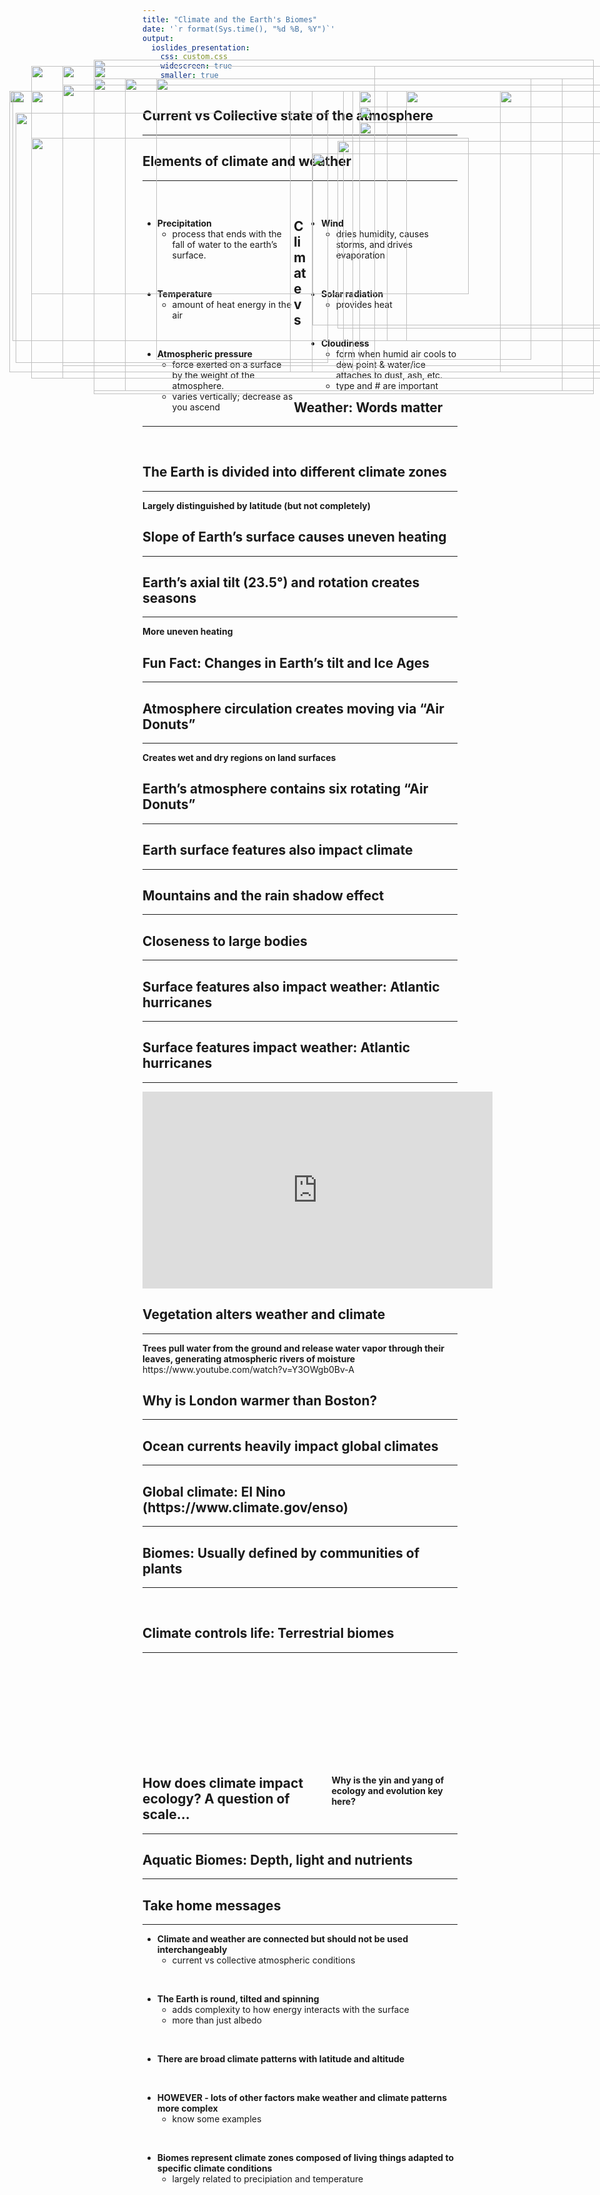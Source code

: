 ```yaml
---
title: "Climate and the Earth's Biomes"
date: '`r format(Sys.time(), "%d %B, %Y")`'
output: 
  ioslides_presentation:
    css: custom.css
    widescreen: true
    smaller: true
---
```


## Current vs Collective state of the atmosphere
<hr>

<IMG STYLE="position:absolute; TOP:160px; LEFT:150px; WIDTH:800px; HEIGHT:525px" SRC="images/climate_weather.png">

## Elements of climate and weather
<hr>
<br />

<div style="float: left; width: 48%;">

* **Precipitation**
    * process that ends with the fall of water to the earth’s surface.

<br />

* **Temperature**
    * amount of heat energy in the air

<br />

* **Atmospheric pressure**
    * force exerted on a surface by the weight of the atmosphere. 
    * varies vertically; decrease as you ascend

</div>

<div style="float: right; width: 48%;">

* **Wind**
    * dries humidity, causes storms, and drives evaporation

<br />

* **Solar radiation**
    * provides heat

<br />

* **Cloudiness**
    * form when humid air cools to dew point & water/ice attaches to dust, ash, etc.
    * type and # are important
</div>

## Climate vs Weather: Words matter
<hr>
<br/>

<IMG STYLE="position:absolute; TOP:160px; LEFT:50px; WIDTH:1000px; HEIGHT:500px" SRC="images/tweets.png">

## The Earth is divided into different climate zones
<hr>
**Largely distinguished by latitude (but not completely)**
<IMG STYLE="position:absolute; TOP:180px; LEFT:200px; WIDTH:700px; HEIGHT:500px" SRC="images/climatezones.gif">

## Slope of Earth's surface causes uneven heating
<hr>

<IMG STYLE="position:absolute; TOP:200px; LEFT:15px; WIDTH:450px; HEIGHT:450px" SRC="images/uneven_heating.gif">

<IMG STYLE="position:absolute; TOP:300px; LEFT:500px; WIDTH:550px; HEIGHT:275px" SRC="images/annual_energy.png">

## Earth's axial tilt (23.5&deg;) and rotation creates seasons
<hr>
**More uneven heating**
<IMG STYLE="position:absolute; TOP:275px; LEFT:50px; WIDTH:700px; HEIGHT:250px" SRC="images/seasons.jpg">

<IMG STYLE="position:absolute; TOP:200px; LEFT:800px; WIDTH:225px; HEIGHT:450px" SRC="images/seasons2.jpg">

## Fun Fact: Changes in Earth's tilt and Ice Ages
<hr>

<IMG STYLE="position:absolute; TOP:160px; LEFT:100px; WIDTH:900px; HEIGHT:500px" SRC="images/ice_ages.jpg">

## Atmosphere circulation creates moving via "Air Donuts"
<hr>
**Creates wet and dry regions on land surfaces**
<IMG STYLE="position:absolute; TOP:200px; LEFT:50px; WIDTH:450px; HEIGHT:450px" SRC="images/hadley.jpg">

<IMG STYLE="position:absolute; TOP:200px; LEFT:575px; WIDTH:450px; HEIGHT:450px" SRC="images/hadley2.jpg">

## Earth's atmosphere contains six rotating "Air Donuts"
<hr>

<IMG STYLE="position:absolute; TOP:200px; LEFT:50px; WIDTH:500px; HEIGHT:450px" SRC="images/circulation_zones.png">

<IMG STYLE="position:absolute; TOP:225px; LEFT:575px; WIDTH:425px; HEIGHT:425px" SRC="images/coriolis.png">

## Earth surface features also impact climate
<hr>

<IMG STYLE="position:absolute; TOP:180px; LEFT:150px; WIDTH:800px; HEIGHT:500px" SRC="images/landsurface.jpg">

## Mountains and the rain shadow effect
<hr>

<IMG STYLE="position:absolute; TOP:180px; LEFT:250px; WIDTH:600px; HEIGHT:450px" SRC="images/rainshadow.jpg">

## Closeness to large bodies 
<hr>

<IMG STYLE="position:absolute; TOP:160px; LEFT:50px; WIDTH:1000px; HEIGHT:500px" SRC="images/sanfran.png">

## Surface features also impact weather: Atlantic hurricanes
<hr>

<IMG STYLE="position:absolute; TOP:160px; LEFT:50px; WIDTH:1000px; HEIGHT:500px" SRC="images/hurricanes.jpg">

## Surface features impact weather: Atlantic hurricanes
<hr>

<iframe width="560" height="315" src="https://www.youtube.com/embed/h1eRp0EGOmE" frameborder="0" allow="autoplay; encrypted-media" allowfullscreen></iframe>

## Vegetation alters weather and climate
<hr>
**Trees pull water from the ground and release water vapor through their leaves, generating atmospheric rivers of moisture**
<br />
https://www.youtube.com/watch?v=Y3OWgb0Bv-A

<IMG STYLE="position:absolute; TOP:235px; LEFT:25px; WIDTH:500px; HEIGHT:400px" SRC="images/cloudforest.jpg">

<IMG STYLE="position:absolute; TOP:280px; LEFT:540px; WIDTH:500px; HEIGHT:300px" SRC="images/evatrans.jpg">

## Why is London warmer than Boston?
<hr>

<IMG STYLE="position:absolute; TOP:190px; LEFT:100px; WIDTH:900px; HEIGHT:450px" SRC="images/boston.png">

## Ocean currents heavily impact global climates
<hr>

<IMG STYLE="position:absolute; TOP:180px; LEFT:200px; WIDTH:700px; HEIGHT:500px" SRC="images/atlantic_currents.jpg">

## Global climate: El Nino (https://www.climate.gov/enso)
<hr>

<IMG STYLE="position:absolute; TOP:200px; LEFT:15px; WIDTH:550px; HEIGHT:450px" SRC="images/elnino.jpg">

<IMG STYLE="position:absolute; TOP:250px; LEFT:575px; WIDTH:450px; HEIGHT:350px" SRC="images/elnino2.png">

## Biomes: Usually defined by communities of plants
<hr>
<br />

<IMG STYLE="position:absolute; TOP:150px; LEFT:150px; WIDTH:800px; HEIGHT:500px" SRC="images/biomes.jpg">

## Climate controls life: Terrestrial biomes
<hr>
<br />
<br />
<br />
<br />
<br />
<br />
<br />
<br />
<br />

<IMG STYLE="position:absolute; TOP:160px; LEFT:50px; WIDTH:550px; HEIGHT:500px" SRC="images/biomes_temp.png">

<div style="float: right; width: 40%;">

**Why is the yin and yang of ecology and evolution key here?**

</div>


## How does climate impact ecology? A question of scale...
<hr>

<IMG STYLE="position:absolute; TOP:160px; LEFT:150px; WIDTH:800px; HEIGHT:500px" SRC="images/scale.png">

## Aquatic Biomes: Depth, light and nutrients
<hr>

<IMG STYLE="position:absolute; TOP:200px; LEFT:20px; WIDTH:600px; HEIGHT:400px" SRC="images/oceanbiomes.png">

<IMG STYLE="position:absolute; TOP:200px; LEFT:650px; WIDTH:400px; HEIGHT:400px" SRC="images/coastal1.jpg">

## Take home messages
<hr>

* **Climate and weather are connected but should not be used interchangeably**
    + current vs collective atmospheric conditions

<br />

* **The Earth is round, tilted and spinning**
    + adds complexity to how energy interacts with the surface
    + more than just albedo

<br />

* **There are broad climate patterns with latitude and altitude**

<br />

* **HOWEVER - lots of other factors make weather and climate patterns more complex**
    + know some examples
    
<br />

* **Biomes represent climate zones composed of living things adapted to specific climate conditions**
    + largely related to precipiation and temperature


<!-- ## Ocean Biomes: Coastal productivity -->
<!-- <hr> -->

<!-- <IMG STYLE="position:absolute; TOP:200px; LEFT:25px; WIDTH:550px; HEIGHT:400px" SRC="images/coastal2.png"> -->

<!-- <IMG STYLE="position:absolute; TOP:200px; LEFT:650px; WIDTH:400px; HEIGHT:400px" SRC="images/coastal1.jpg"> -->

<!-- ## Deep Ocean: Subtropical Gyres -->
<!-- <hr> -->
<!-- <br /> -->

<!-- <IMG STYLE="position:absolute; TOP:150px; LEFT:150px; WIDTH:800px; HEIGHT:600px" SRC="images/gyres.png"> -->

<!-- ## How does climate impact ecology? A question of scale... -->
<!-- <hr> -->

<!-- <IMG STYLE="position:absolute; TOP:180px; LEFT:150px; WIDTH:800px; HEIGHT:500px" SRC="images/climate_ecology.png"> -->

